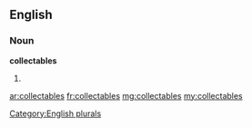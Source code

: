 ==English==

===Noun===
'''collectables'''

# {{plural of|[[collectable]]}}

[[Category:English plurals]]

[[ar:collectables]]
[[fr:collectables]]
[[mg:collectables]]
[[my:collectables]]